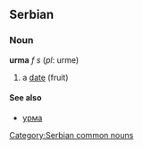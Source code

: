 ==Serbian==
===Noun===
'''urma''' ''f s'' (''pl'': urme)
#a [[date]] (fruit)
====See also====
*[[урма]]
[[Category:Serbian common nouns]]